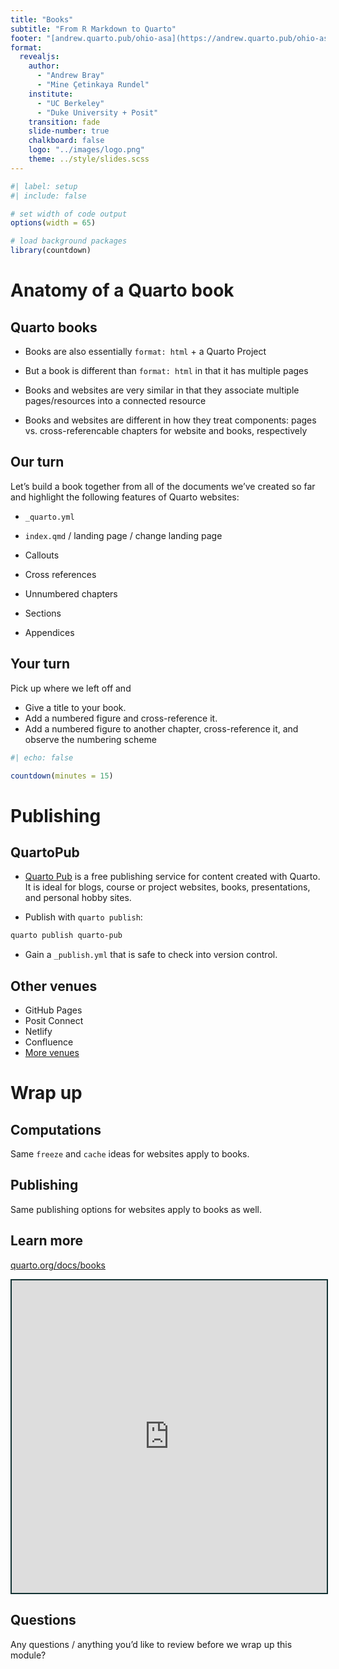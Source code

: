 ```yaml
---
title: "Books"
subtitle: "From R Markdown to Quarto"
footer: "[andrew.quarto.pub/ohio-asa](https://andrew.quarto.pub/ohio-asa)"
format:
  revealjs:
    author:
      - "Andrew Bray"
      - "Mine Çetinkaya Rundel"
    institute:
      - "UC Berkeley"
      - "Duke University + Posit"
    transition: fade
    slide-number: true
    chalkboard: false
    logo: "../images/logo.png"
    theme: ../style/slides.scss
---
```


```r
#| label: setup
#| include: false

# set width of code output
options(width = 65)

# load background packages
library(countdown)
```

# Anatomy of a Quarto book

## Quarto books

-   Books are also essentially `format: html` + a Quarto Project

-   But a book is different than `format: html` in that it has multiple pages

-   Books and websites are very similar in that they associate multiple pages/resources into a connected resource

-   Books and websites are different in how they treat components: pages vs. cross-referencable chapters for website and books, respectively

## Our turn

::: task
Let's build a book together from all of the documents we've created so far and highlight the following features of Quarto websites:

-   `_quarto.yml`

-   `index.qmd` / landing page / change landing page

-   Callouts

-   Cross references

-   Unnumbered chapters

-   Sections

-   Appendices
:::

## Your turn

::: task
Pick up where we left off and

-   Give a title to your book.
-   Add a numbered figure and cross-reference it.
-   Add a numbered figure to another chapter, cross-reference it, and observe the numbering scheme
:::

```r
#| echo: false

countdown(minutes = 15)
```

# Publishing

## QuartoPub

-   [Quarto Pub](https://quartopub.com/) is a free publishing service for content created with Quarto. It is ideal for blogs, course or project websites, books, presentations, and personal hobby sites.

-   Publish with `quarto publish`:

``` .bash
quarto publish quarto-pub
```

-   Gain a `_publish.yml` that is safe to check into version control.

## Other venues

-   GitHub Pages
-   Posit Connect
-   Netlify
-   Confluence
-   [More venues](https://quarto.org/docs/publishing/other.html)

# Wrap up

## Computations

Same `freeze` and `cache` ideas for websites apply to books.

## Publishing

Same publishing options for websites apply to books as well.

## Learn more

::: learn-more
[quarto.org/docs/books](https://quarto.org/docs/books/)

```{=html}
<iframe src="https://quarto.org/docs/books" width="100%" height="500" style="border:2px solid #123233;" title="Quarto Journal Articles"></iframe>
```
:::

## Questions

::: task
Any questions / anything you'd like to review before we wrap up this module?
:::
